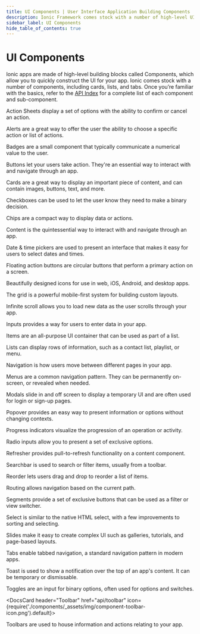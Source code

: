 ```yaml
---
title: UI Components | User Interface Application Building Components
description: Ionic Framework comes stock with a number of high-level UI components, including cards, lists, and tabs to quickly and easily build your app's user interface.
sidebar_label: UI Components
hide_table_of_contents: true
---
```



# UI Components

Ionic apps are made of high-level building blocks called Components, which allow you to quickly construct the UI for your app. Ionic comes stock with a number of components, including cards, lists, and tabs. Once you’re familiar with the basics, refer to the [API Index](api.md) for a complete list of each component and sub-component.

<intro-end />

<DocsCards>
  <DocsCard header="Action Sheet" href="api/action-sheet" img={require('./components/_assets/img/feature-component-actionsheet-icon.png').default}>
    <p>Action Sheets display a set of options with the ability to confirm or cancel an action.</p>
  </DocsCard>
<DocsCard header="Alert" href="api/alert" icon={require('./components/_assets/img/component-alert-icon.png').default}>
  <p>Alerts are a great way to offer the user the ability to choose a specific action or list of actions.</p>
</DocsCard>
<DocsCard header="Badge" href="api/badge" icon={require('./components/_assets/img/component-badge-icon.png').default}>
  <p>Badges are a small component that typically communicate a numerical value to the user.</p>
</DocsCard>
<DocsCard
  header="Button"
  href="api/button"
  icon={require('./components/_assets/img/component-button-icon.png').default}
>
  <p>Buttons let your users take action. They're an essential way to interact with and navigate through an app.</p>
</DocsCard>
<DocsCard header="Card" href="api/card" icon={require('./components/_assets/img/component-card-icon.png').default}>
  <p>
    Cards are a great way to display an important piece of content, and can contain images, buttons, text, and more.
  </p>
</DocsCard>
<DocsCard
  header="Checkbox"
  href="api/checkbox"
  icon={require('./components/_assets/img/component-checkbox-icon.png').default}
>
  <p>Checkboxes can be used to let the user know they need to make a binary decision.</p>
</DocsCard>
<DocsCard header="Chip" href="api/chip" icon={require('./components/_assets/img/component-chip-icon.png').default}>
  <p>Chips are a compact way to display data or actions.</p>
</DocsCard>
<DocsCard
  header="Content"
  href="api/content"
  icon={require('./components/_assets/img/component-content-icon.png').default}
>
  <p>Content is the quintessential way to interact with and navigate through an app.</p>
</DocsCard>
<DocsCard
  header="Date & Time Pickers"
  href="api/datetime"
  icon={require('./components/_assets/img/component-datetimepicker-icon.png').default}
>
  <p>Date & time pickers are used to present an interface that makes it easy for users to select dates and times.</p>
</DocsCard>
<DocsCard
  header="Floating Action Button"
  href="api/fab"
  icon={require('./components/_assets/img/component-fab-icon.png').default}
>
  <p>Floating action buttons are circular buttons that perform a primary action on a screen.</p>
</DocsCard>
<DocsCard
  header="Icons"
  href="https://ionic.io/ionicons"
  img={require('./components/_assets/img/feature-component-icons-icon.png').default}
>
  <p>Beautifully designed icons for use in web, iOS, Android, and desktop apps.</p>
</DocsCard>
<DocsCard header="Grid" href="api/grid" icon={require('./components/_assets/img/component-grid-icon.png').default}>
  <p>The grid is a powerful mobile-first system for building custom layouts.</p>
</DocsCard>
<DocsCard
  header="Infinite Scroll"
  href="api/infinite-scroll"
  icon={require('./components/_assets/img/component-infinitescroll-icon.png').default}
>
  <p>Infinite scroll allows you to load new data as the user scrolls through your app.</p>
</DocsCard>
<DocsCard header="Input" href="api/input" icon={require('./components/_assets/img/component-input-icon.png').default}>
  <p>Inputs provides a way for users to enter data in your app.</p>
</DocsCard>
<DocsCard header="Item" href="api/item" icon={require('./components/_assets/img/component-item-icon.png').default}>
  <p>Items are an all-purpose UI container that can be used as part of a list.</p>
</DocsCard>
<DocsCard header="List" href="api/list" icon={require('./components/_assets/img/component-lists-icon.png').default}>
  <p>Lists can display rows of information, such as a contact list, playlist, or menu.</p>
</DocsCard>
<DocsCard
  header="Navigation"
  href="api/nav"
  img={require('./components/_assets/img/feature-component-navigation-icon.png').default}
>
  <p>Navigation is how users move between different pages in your app.</p>
</DocsCard>
<DocsCard header="Menu" href="api/menu" icon={require('./components/_assets/img/component-menu-icon.png').default}>
  <p>Menus are a common navigation pattern. They can be permanently on-screen, or revealed when needed.</p>
</DocsCard>
<DocsCard header="Modal" href="api/modal" icon={require('./components/_assets/img/component-modal-icon.png').default}>
  <p>Modals slide in and off screen to display a temporary UI and are often used for login or sign-up pages.</p>
</DocsCard>
<DocsCard
  header="Popover"
  href="api/popover"
  icon={require('./components/_assets/img/component-popover-icon.png').default}
>
  <p>Popover provides an easy way to present information or options without changing contexts.</p>
</DocsCard>
<DocsCard
  header="Progress Indicators"
  href="api/progress-bar"
  icon={require('./components/_assets/img/component-progress-icon.png').default}
>
  <p>Progress indicators visualize the progression of an operation or activity.</p>
</DocsCard>
<DocsCard header="Radio" href="api/radio" icon={require('./components/_assets/img/component-radio-icon.png').default}>
  <p>Radio inputs allow you to present a set of exclusive options.</p>
</DocsCard>
<DocsCard
  header="Refresher"
  href="api/refresher"
  icon={require('./components/_assets/img/component-refresher-icon.png').default}
>
  <p>Refresher provides pull-to-refresh functionality on a content component.</p>
</DocsCard>
<DocsCard
  header="Searchbar"
  href="api/searchbar"
  img={require('./components/_assets/img/feature-component-search-icon.png').default}
>
  <p>Searchbar is used to search or filter items, usually from a toolbar.</p>
</DocsCard>
<DocsCard
  header="Reorder"
  href="api/reorder"
  icon={require('./components/_assets/img/component-reorder-icon.png').default}
>
  <p>Reorder lets users drag and drop to reorder a list of items.</p>
</DocsCard>
<DocsCard
  header="Routing"
  href="api/router"
  icon={require('./components/_assets/img/component-routing-icon.png').default}
>
  <p>Routing allows navigation based on the current path.</p>
</DocsCard>
<DocsCard
  header="Segment"
  href="api/segment"
  icon={require('./components/_assets/img/component-segment-icon.png').default}
>
  <p>Segments provide a set of exclusive buttons that can be used as a filter or view switcher.</p>
</DocsCard>
<DocsCard
  header="Select"
  href="api/select"
  icon={require('./components/_assets/img/component-select-icon.png').default}
>
  <p>Select is similar to the native HTML select, with a few improvements to sorting and selecting.</p>
</DocsCard>
<DocsCard
  header="Slides"
  href="api/slides"
  icon={require('./components/_assets/img/component-slides-icon.png').default}
>
  <p>Slides make it easy to create complex UI such as galleries, tutorials, and page-based layouts.</p>
</DocsCard>
<DocsCard
  header="Tabs"
  href="api/tabs"
  img={require('./components/_assets/img/feature-component-tabs-icon.png').default}
>
  <p>Tabs enable tabbed navigation, a standard navigation pattern in modern apps.</p>
</DocsCard>
<DocsCard header="Toast" href="api/toast" icon={require('./components/_assets/img/component-toast-icon.png').default}>
  <p>Toast is used to show a notification over the top of an app's content. It can be temporary or dismissable.</p>
</DocsCard>
<DocsCard
  header="Toggle"
  href="api/toggle"
  icon={require('./components/_assets/img/component-toggle-icon.png').default}
>
  <p>Toggles are an input for binary options, often used for options and switches.</p>
</DocsCard>

  <DocsCard header="Toolbar" href="api/toolbar" icon={require('./components/_assets/img/component-toolbar-icon.png').default}>
    <p>Toolbars are used to house information and actions relating to your app.</p>
  </DocsCard>
</DocsCards>
